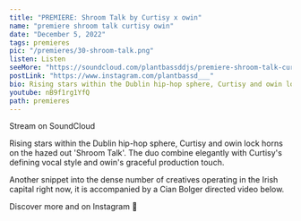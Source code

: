 ---
title: "PREMIERE: Shroom Talk by Curtisy x owin"
name: "premiere shroom talk curtisy owin"
date: "December 5, 2022"
tags: premieres
pic: "/premieres/30-shroom-talk.png"
listen: Listen
seeMore: "https://soundcloud.com/plantbassddjs/premiere-shroom-talk-curtisy-x-owin"
postLink: "https://www.instagram.com/plantbassd___"
bio: Rising stars within the Dublin hip-hop sphere, Curtisy and owin lock horns"
youtube: nB9f1rg1YfQ
path: premieres
---

<Picture src="/premieres/30-curtisy.jpg" alt="curtisy" size={1200} />

Stream <HoverLink url="soundcloud.com/plantbassddjs/premiere-shroom-talk-curtisy-x-owin" name="Shroom Talk" external inline /> on SoundCloud

Rising stars within the Dublin hip-hop sphere, Curtisy and owin lock horns on the hazed out 'Shroom Talk'. The duo combine elegantly with Curtisy's defining vocal style and owin's graceful production touch.

Another snippet into the dense number of creatives operating in the Irish capital right now, it is accompanied by a Cian Bolger directed video below.

Discover more <HoverLink url="www.instagram.com/itscurtisy/" name="Curtisy" external inline /> and <HoverLink url="www.instagram.com/owin_____/" name="owin" external inline /> on Instagram 🌱
